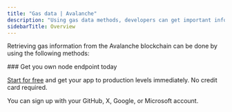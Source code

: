 ```yaml
---
title: "Gas data | Avalanche"
description: "Using gas data methods, developers can get important information about the gas prices and estimated gas required for transactions on the Avalanche blockchain. This information is crucial in building efficient and cost-effective decentralized applications on the Avalanche network."
sidebarTitle: Overview
---
```


Retrieving gas information from the Avalanche blockchain can be done by using the following methods:

<CardGroup>
  <Card title="eth_estimateGas" href="/reference/avalanche-estimategas" icon="angle-right" horizontal />
  <Card title="eth_gasPrice" href="/reference/gasprice" icon="angle-right" horizontal />
</CardGroup>

<Check>
  ### Get you own node endpoint today

  [Start for free](https://console.chainstack.com/) and get your app to production levels immediately. No credit card required.

  You can sign up with your GitHub, X, Google, or Microsoft account.
</Check>
